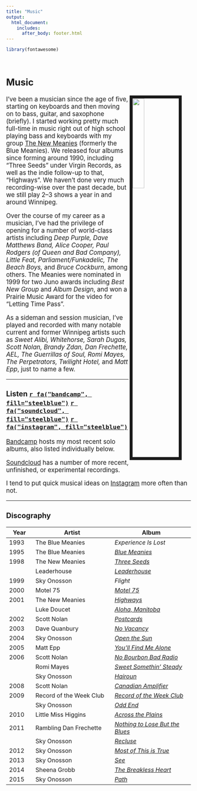 ```yaml
---
title: "Music"
output:
  html_document:
    includes:
      after_body: footer.html
---
```


<style type="text/css">

h1.title {
  display: none;
}
</style>

```r
library(fontawesome)
```
<br>

<big>

## Music

<img src="images/me_bass.jpg" style="width:25%; border:8px solid; margin-right: 25px" align="right">

I've been a musician since the age of five, starting on keyboards and then moving on to bass, guitar, and saxophone (briefly). I started working pretty much full-time in music right out of high school playing bass and keyboards with my group [The New Meanies](https://www.facebook.com/TheNewMeanies){target="_blank"} (formerly the Blue Meanies). We released four albums since forming around 1990, including "Three Seeds" under Virgin Records, as well as the indie follow-up to that, "Highways". We haven't done very much recording-wise over the past decade, but we still play 2--3 shows a year in and around Winnipeg.

Over the course of my career as a musician, I've had the privilege of opening for a number of world-class artists including *Deep Purple, Dave Matthews Band, Alice Cooper, Paul Rodgers (of Queen and Bad Company), Little Feat, Parliament/Funkadelic, The Beach Boys,* and *Bruce Cockburn*, among others. The Meanies were nominated in 1999 for two Juno awards including *Best New Group* and *Album Design*, and won a Prairie Music Award for the video for "Letting Time Pass".

As a sideman and session musician, I've played and recorded with many notable current and former Winnipeg artists such as *Sweet Alibi, Whitehorse, Sarah Dugas, Scott Nolan, Brandy Zdan, Dan Frechette, AEL, The Guerrillas of Soul, Romi Mayes, The Perpetrators, Twilight Hotel,* and *Matt Epp*, just to name a few.

---

### Listen [`r fa("bandcamp", fill="steelblue")`](https://skyonosson.bandcamp.com/){target="_blank"} [`r fa("soundcloud", fill="steelblue")`](https://soundcloud.com/onosson){target="_blank"} [`r fa("instagram", fill="steelblue")`](https://instagram.com/sky_onosson){target="_blank"}

[Bandcamp](https://skyonosson.bandcamp.com/){target="_blank"} hosts my most recent solo albums, also listed individually below.

[Soundcloud](https://soundcloud.com/onosson){target="_blank"} has a number of more recent, unfinished, or experimental recordings.

I tend to put quick musical ideas on [Instagram](https://instagram.com/sky_onosson){target="_blank"} more often than not.

---

### Discography

Year | Artist | Album
-|---|---
1993 | The Blue Meanies | *Experience Is Lost*
1995 | The Blue Meanies | [*Blue Meanies*](https://store.cdbaby.com/cd/newmeanies2){target="_blank"}
1998 | The New Meanies | [*Three Seeds*](https://www.amazon.ca/Three-seeds/dp/B0009JI2X4){target="_blank"}
&nbsp; | Leaderhouse | [*Leaderhouse*](https://store.cdbaby.com/cd/leaderhouse){target="_blank"}
1999 | Sky Onosson | *Flight*
2000 | Motel 75 | [*Motel 75*](https://officialramblingdanfrechette.bandcamp.com/album/motel-75-2000){target="_blank"}
2001 | The New Meanies | [*Highways*](https://store.cdbaby.com/cd/newmeanies){target="_blank"}
&nbsp; | Luke Doucet | [*Aloha, Manitoba*](https://www.amazon.ca/Aloha-Manitoba-Luke-Doucet/dp/B00005K9QC){target="_blank"}
2002 | Scott Nolan | [*Postcards*](http://www.scottnolan.ca/music.html){target="_blank"}
2003 | Dave Quanbury | [*No Vacancy*](https://davequanburymusic.bandcamp.com/album/no-vacancy){target="_blank"}
2004 | Sky Onosson | [*Open the Sun*](https://skyonosson.bandcamp.com/album/open-the-sun){target="_blank"}
2005 | Matt Epp | [*You'll Find Me Alone*](https://store.cdbaby.com/cd/mattepp1){target="_blank"}
2006 | Scott Nolan | [*No Bourbon Bad Radio*](http://www.scottnolan.ca/music.html){target="_blank"}
&nbsp; | Romi Mayes | [*Sweet Somethin' Steady*](https://www.amazon.ca/Sweet-Somethin-Steady-Romi-Mayes/dp/B00189DQKI){target="_blank"}
&nbsp; | Sky Onosson | [*Hairoun*](https://skyonosson.bandcamp.com/album/hairoun){target="_blank"}
2008 | Scott Nolan | [*Canadian Amplifier*](http://www.scottnolan.ca/music.html){target="_blank"}
2009 | Record of the Week Club | [*Record of the Week Club*](http://headinthesand.ca/album/record-of-the-week-club/){target="_blank"}
&nbsp; | Sky Onosson | [*Odd End*](https://skyonosson.bandcamp.com/album/odd-end){target="_blank"}
2010 | Little Miss Higgins | [*Across the Plains*](https://littlemisshiggins.bandcamp.com/album/across-the-plains){target="_blank"}
2011 | Rambling Dan Frechette | [*Nothing to Lose But the Blues*](https://officialramblingdanfrechette.bandcamp.com/album/nothing-to-lose-but-the-blues-2011){target="_blank"}
&nbsp; | Sky Onosson | [*Recluse*](https://skyonosson.bandcamp.com/album/recluse){target="_blank"}
2012 | Sky Onosson | [*Most of This is True*](https://skyonosson.bandcamp.com/album/most-of-this-is-true){target="_blank"}
2013 | Sky Onosson | [*See*](https://skyonosson.bandcamp.com/album/see){target="_blank"}
2014 | Sheena Grobb | [*The Breakless Heart*](https://sheenagrobb.com/music){target="_blank"}
2015 | Sky Onosson | [*Path*](https://skyonosson.bandcamp.com/album/path){target="_blank"}

</big>